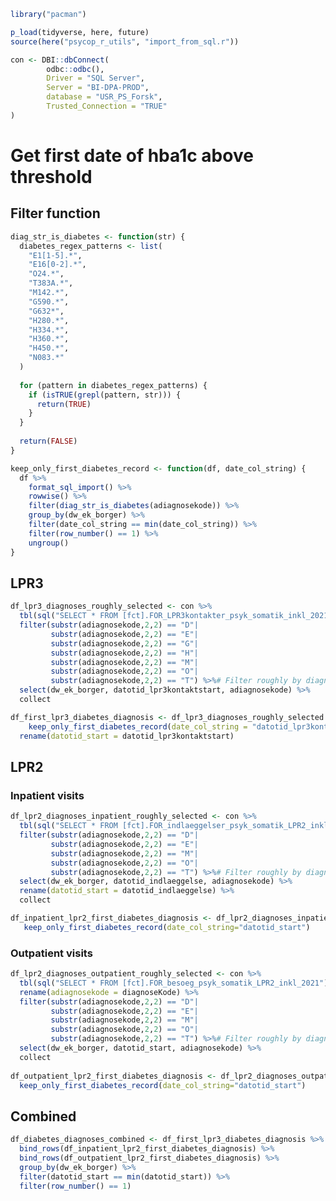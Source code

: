 ```r
library("pacman")

p_load(tidyverse, here, future)
source(here("psycop_r_utils", "import_from_sql.r"))

```

```r
con <- DBI::dbConnect(
        odbc::odbc(),
        Driver = "SQL Server",
        Server = "BI-DPA-PROD",
        database = "USR_PS_Forsk",
        Trusted_Connection = "TRUE"
)
```

# Get first date of hba1c above threshold
## Filter function
```r
diag_str_is_diabetes <- function(str) {
  diabetes_regex_patterns <- list(
    "E1[1-5].*",
    "E16[0-2].*",
    "O24.*",
    "T383A.*",
    "M142.*",
    "G590.*",
    "G632*",
	"H280.*",
	"H334.*",
	"H360.*",
  	"H450.*",
	"N083.*"
  )
  
  for (pattern in diabetes_regex_patterns) {
    if (isTRUE(grepl(pattern, str))) {
      return(TRUE)
    }
  }
  
  return(FALSE)
}
```

```r
keep_only_first_diabetes_record <- function(df, date_col_string) {
  df %>% 
    format_sql_import() %>% 
    rowwise() %>% 
    filter(diag_str_is_diabetes(adiagnosekode)) %>% 
    group_by(dw_ek_borger) %>% 
    filter(date_col_string == min(date_col_string)) %>% 
    filter(row_number() == 1) %>% 
    ungroup()
}
```


## LPR3
```r
df_lpr3_diagnoses_roughly_selected <- con %>% 
  tbl(sql("SELECT * FROM [fct].FOR_LPR3kontakter_psyk_somatik_inkl_2021")) %>% 
  filter(substr(adiagnosekode,2,2) == "D"|
         substr(adiagnosekode,2,2) == "E"|
         substr(adiagnosekode,2,2) == "G"|
         substr(adiagnosekode,2,2) == "H"|
         substr(adiagnosekode,2,2) == "M"|
         substr(adiagnosekode,2,2) == "O"|
         substr(adiagnosekode,2,2) == "T") %>%# Filter roughly by diagnoses to avoid having to pull the entire dataset
  select(dw_ek_borger, datotid_lpr3kontaktstart, adiagnosekode) %>% 
  collect

df_first_lpr3_diabetes_diagnosis <- df_lpr3_diagnoses_roughly_selected %>% 
    keep_only_first_diabetes_record(date_col_string = "datotid_lpr3kontaktstart") %>% 
  rename(datotid_start = datotid_lpr3kontaktstart)

```

## LPR2
### Inpatient visits
```r
df_lpr2_diagnoses_inpatient_roughly_selected <- con %>% 
  tbl(sql("SELECT * FROM [fct].FOR_indlaeggelser_psyk_somatik_LPR2_inkl_2021")) %>% 
  filter(substr(adiagnosekode,2,2) == "D"|
         substr(adiagnosekode,2,2) == "E"|
         substr(adiagnosekode,2,2) == "M"|
         substr(adiagnosekode,2,2) == "O"|
         substr(adiagnosekode,2,2) == "T") %>%# Filter roughly by diagnoses to avoid having to pull the entire dataset
  select(dw_ek_borger, datotid_indlaeggelse, adiagnosekode) %>% 
  rename(datotid_start = datotid_indlaeggelse) %>% 
  collect

df_inpatient_lpr2_first_diabetes_diagnosis <- df_lpr2_diagnoses_inpatient_roughly_selected %>% 
   keep_only_first_diabetes_record(date_col_string="datotid_start")
```

### Outpatient visits
```r
df_lpr2_diagnoses_outpatient_roughly_selected <- con %>% 
  tbl(sql("SELECT * FROM [fct].FOR_besoeg_psyk_somatik_LPR2_inkl_2021")) %>% 
  rename(adiagnosekode = diagnoseKode) %>% 
  filter(substr(adiagnosekode,2,2) == "D"|
         substr(adiagnosekode,2,2) == "E"|
         substr(adiagnosekode,2,2) == "M"|
         substr(adiagnosekode,2,2) == "O"|
         substr(adiagnosekode,2,2) == "T") %>%# Filter roughly by diagnoses to avoid having to pull the entire dataset
  select(dw_ek_borger, datotid_start, adiagnosekode) %>%
  collect
  
df_outpatient_lpr2_first_diabetes_diagnosis <- df_lpr2_diagnoses_outpatient_roughly_selected %>% 
  keep_only_first_diabetes_record(date_col_string="datotid_start")
```

## Combined
```r
df_diabetes_diagnoses_combined <- df_first_lpr3_diabetes_diagnosis %>% 
  bind_rows(df_inpatient_lpr2_first_diabetes_diagnosis) %>% 
  bind_rows(df_outpatient_lpr2_first_diabetes_diagnosis) %>% 
  group_by(dw_ek_borger) %>% 
  filter(datotid_start == min(datotid_start)) %>% 
  filter(row_number() == 1)
```


